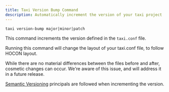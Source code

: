```yaml
---
title: Taxi Version Bump Command
description: Automatically increment the version of your taxi project
---
```



```text
taxi version-bump major|minor|patch
```

This command increments the version defined in the `taxi.conf` file.

<Discourage>
Running this command will change the layout of your taxi.conf file, to follow HOCON layout.

While there are no material differences between the files before and after, cosmetic changes can occur.  We're aware of this issue, and will address it in a future release.
</Discourage>

[Semantic Versioning](https://semver.org/) principals are followed when incrementing the version.
